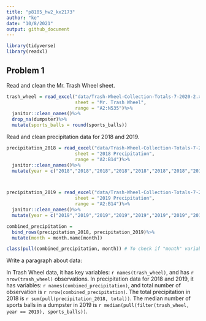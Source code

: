 ```yaml
---
title: "p8105_hw2_kx2173"
author: "ke"
date: "10/8/2021"
output: github_document
---
```


```r
library(tidyverse)
library(readxl)
```

## Problem 1

Read and clean the Mr. Trash Wheel sheet.

```r
trash_wheel = read_excel("data/Trash-Wheel-Collection-Totals-7-2020-2.xlsx", 
                         sheet = "Mr. Trash Wheel", 
                         range = "A2:N535")%>%
  janitor::clean_names()%>%
  drop_na(dumpster)%>%
  mutate(sports_balls = round(sports_balls))
```

Read and clean precipitation data for 2018 and 2019.

```r
precipitation_2018 = read_excel("data/Trash-Wheel-Collection-Totals-7-2020-2.xlsx", 
                         sheet = "2018 Precipitation", 
                         range = "A2:B14")%>%
  janitor::clean_names()%>%
  mutate(year = c("2018","2018","2018","2018","2018","2018","2018","2018","2018","2018","2018","2018"))



precipitation_2019 = read_excel("data/Trash-Wheel-Collection-Totals-7-2020-2.xlsx", 
                         sheet = "2019 Precipitation", 
                         range = "A2:B14")%>%
  janitor::clean_names()%>%
  mutate(year = c("2019","2019","2019","2019","2019","2019","2019","2019","2019","2019","2019","2019"))

combined_precipitation = 
  bind_rows(precipitation_2018, precipitation_2019)%>%
  mutate(month = month.name[month])

class(pull(combined_precipitation, month)) # To check if "month" variable is a character variable.
```

Write a paragraph about data:

In Trash Wheel data, it has key variables: `r names(trash_wheel)`, and has `r nrow(trash_wheel)` observations.
In precipitation data for 2018 and 2019, it has variables: `r names(combined_precipitation)`, and total number of observation is `r nrow(combined_precipitation)`.
The total precipitation in 2018 is `r sum(pull(precipitation_2018, total))`.
The median number of sports balls in a dumpster in 2019 is `r median(pull(filter(trash_wheel, year == 2019), sports_balls))`.
